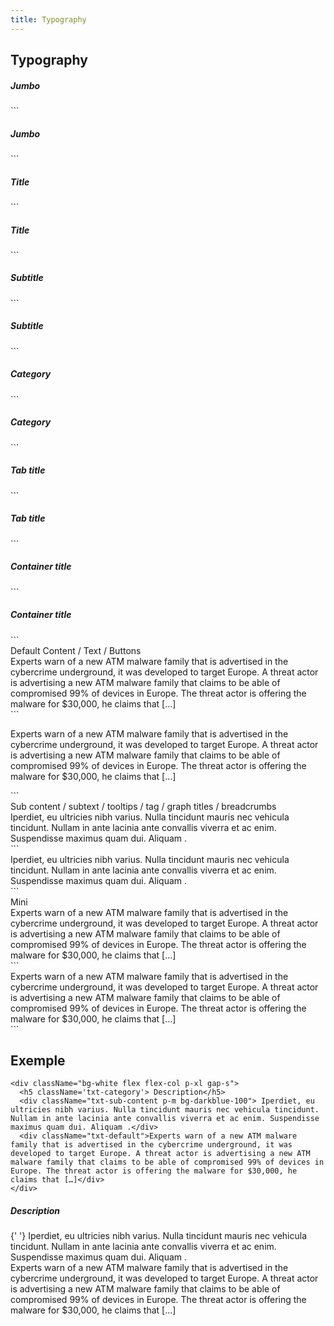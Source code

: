 ```yaml
---
title: Typography
---
```


## Typography

<h5 className="txt-jumbo">Jumbo</h5>
```
<h5 className="txt-jumbo">Jumbo</h5>
```

<h5 className="txt-title">Title </h5>
```
<h5 className="txt-title">Title </h5>
```

<h5 className="txt-subtitle">Subtitle </h5>
```
<h5 className="txt-subtitle">Subtitle </h5>
```

<h5 className="txt-category">Category </h5>
```
<h5 className="txt-category">Category </h5>
```

<h5 className="txt-tab">Tab title </h5>
```
<h5 className="txt-tab">Tab title </h5>
```

<h5 className="txt-container-title">Container title </h5>
```
<h5 className="txt-container-title">Container title </h5>
```

<div className="font-bold txt-default">Default Content / Text / Buttons</div>
<div className="txt-default">
  Experts warn of a new ATM malware family that is advertised in the cybercrime
  underground, it was developed to target Europe. A threat actor is advertising
  a new ATM malware family that claims to be able of compromised 99% of devices
  in Europe. The threat actor is offering the malware for $30,000, he claims
  that […]
</div>
```
<p className="txt-default">
  Experts warn of a new ATM malware family that is advertised in the cybercrime
  underground, it was developed to target Europe. A threat actor is advertising
  a new ATM malware family that claims to be able of compromised 99% of devices
  in Europe. The threat actor is offering the malware for $30,000, he claims
  that […]
</p>
```

<div className="font-bold txt-sub-content">
  Sub content / subtext / tooltips / tag / graph titles / breadcrumbs
</div>
<div className="txt-sub-content">
  Iperdiet, eu ultricies nibh varius. Nulla tincidunt mauris nec vehicula
  tincidunt. Nullam in ante lacinia ante convallis viverra et ac enim.
  Suspendisse maximus quam dui. Aliquam .
</div>
```
<div className="txt-sub-content">
  Iperdiet, eu ultricies nibh varius. Nulla tincidunt mauris nec vehicula
  tincidunt. Nullam in ante lacinia ante convallis viverra et ac enim.
  Suspendisse maximus quam dui. Aliquam .
</div>
```

<div className="font-bold txt-mini">Mini</div>
<div className="txt-mini">
  Experts warn of a new ATM malware family that is advertised in the cybercrime
  underground, it was developed to target Europe. A threat actor is advertising
  a new ATM malware family that claims to be able of compromised 99% of devices
  in Europe. The threat actor is offering the malware for $30,000, he claims
  that […]
</div>
```
<div className="txt-mini">
  Experts warn of a new ATM malware family that is advertised in the cybercrime
  underground, it was developed to target Europe. A threat actor is advertising
  a new ATM malware family that claims to be able of compromised 99% of devices
  in Europe. The threat actor is offering the malware for $30,000, he claims
  that […]
</div>
```

## Exemple

```
<div className="bg-white flex flex-col p-xl gap-s">
  <h5 className='txt-category'> Description</h5>
  <div className="txt-sub-content p-m bg-darkblue-100"> Iperdiet, eu ultricies nibh varius. Nulla tincidunt mauris nec vehicula tincidunt. Nullam in ante lacinia ante convallis viverra et ac enim. Suspendisse maximus quam dui. Aliquam .</div>
  <div className="txt-default">Experts warn of a new ATM malware family that is advertised in the cybercrime underground, it was developed to target Europe. A threat actor is advertising a new ATM malware family that claims to be able of compromised 99% of devices in Europe. The threat actor is offering the malware for $30,000, he claims that […]</div>
</div>
```

<div className="flex flex-col gap-s bg-white p-xl">
  <h5 className="txt-category font-title"> Description</h5>
  <div className="bg-darkblue-100 p-m txt-sub-content">
    {' '}
    Iperdiet, eu ultricies nibh varius. Nulla tincidunt mauris nec vehicula tincidunt.
    Nullam in ante lacinia ante convallis viverra et ac enim. Suspendisse maximus
    quam dui. Aliquam .
  </div>
  <div className="txt-default">
    Experts warn of a new ATM malware family that is advertised in the
    cybercrime underground, it was developed to target Europe. A threat actor is
    advertising a new ATM malware family that claims to be able of compromised
    99% of devices in Europe. The threat actor is offering the malware for
    $30,000, he claims that […]
  </div>
</div>
